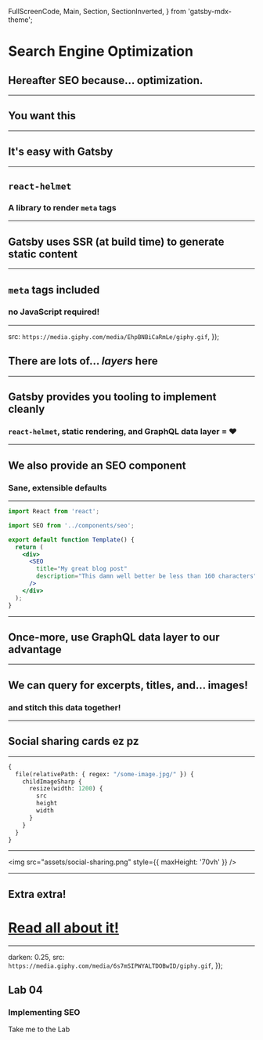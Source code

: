  FullScreenCode,
  Main,
  Section,
  SectionInverted,
} from 'gatsby-mdx-theme';



# Search Engine Optimization

## Hereafter SEO because... optimization.

---

## You want this

---

## It's easy with Gatsby

---

## `react-helmet`

### A library to render `meta` tags

---

## Gatsby uses SSR (at build time) to generate static content

---

## `meta` tags included

### no JavaScript required!

---

  src: `https://media.giphy.com/media/EhpBNBiCaRmLe/giphy.gif`,
});

## There are lots of... _layers_ here

---

## Gatsby provides you tooling to implement cleanly

### `react-helmet`, static rendering, and GraphQL data layer = ❤️

---

## We also provide an SEO component

### Sane, extensible defaults

---


```jsx
import React from 'react';

import SEO from '../components/seo';

export default function Template() {
  return (
    <div>
      <SEO
        title="My great blog post"
        description="This damn well better be less than 160 characters"
      />
    </div>
  );
}
```

---

## Once-more, use GraphQL data layer to our advantage

---

## We can query for excerpts, titles, and... images!

### and stitch this data together!

---

## Social sharing cards ez pz

---


```graphql
{
  file(relativePath: { regex: "/some-image.jpg/" }) {
    childImageSharp {
      resize(width: 1200) {
        src
        height
        width
      }
    }
  }
}
```

---

<img src="assets/social-sharing.png" style={{ maxHeight: '70vh' }} />

---

## Extra extra!

# [Read all about it!](https://blog.dustinschau.com/search-engine-optimization-with-gatsby)

---

  darken: 0.25,
  src: `https://media.giphy.com/media/6s7mSIPWYALTDOBwID/giphy.gif`,
});

## Lab 04

### Implementing SEO

<Link href="/labs/04-implementing-seo/">Take me to the Lab</Link>
